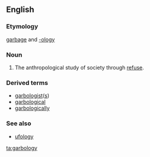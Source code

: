 ==English==
===Etymology===
[[garbage]] and [[-ology]]

===Noun===
{{en-noun|-}}
#The anthropological study of society through [[refuse]].

===Derived terms===
*[[garbologist]]([[garbologists|s]])
*[[garbological]]
*[[garbologically]]

===See also===
*[[ufology]]

[[ta:garbology]]